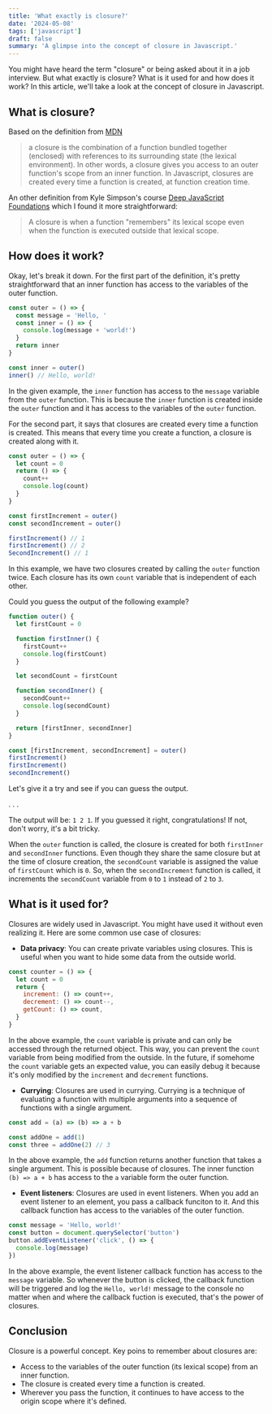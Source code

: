 ```yaml
---
title: 'What exactly is closure?'
date: '2024-05-08'
tags: ['javascript']
draft: false
summary: 'A glimpse into the concept of closure in Javascript.'
---
```


You might have heard the term "closure" or being asked about it in a job interview. But what exactly is closure? What is it used for and how does it work? In this article, we'll take a look at the concept of closure in Javascript.

## What is closure?

Based on the definition from [MDN](https://developer.mozilla.org/en-US/docs/Web/JavaScript/Closures)

> a closure is the combination of a function bundled together (enclosed) with references to its surrounding state (the lexical environment). In other words, a closure gives you access to an outer function's scope from an inner function. In Javascript, closures are created every time a function is created, at function creation time.

An other definition from Kyle Simpson's course [Deep JavaScript Foundations](https://frontendmasters.com/courses/deep-javascript-v3/) which I found it more straightforward:

> A closure is when a function "remembers" its lexical scope even when the function is executed outside that lexical scope.

## How does it work?

Okay, let's break it down. For the first part of the definition, it's pretty straightforward that an inner function has access to the variables of the outer function.

```js
const outer = () => {
  const message = 'Hello, '
  const inner = () => {
    console.log(message + 'world!')
  }
  return inner
}

const inner = outer()
inner() // Hello, world!
```

In the given example, the `inner` function has access to the `message` variable from the `outer` function. This is because the `inner` function is created inside the `outer` function and it has access to the variables of the `outer` function.

For the second part, it says that closures are created every time a function is created. This means that every time you create a function, a closure is created along with it.

```js
const outer = () => {
  let count = 0
  return () => {
    count++
    console.log(count)
  }
}

const firstIncrement = outer()
const secondIncrement = outer()

firstIncrement() // 1
firstIncrement() // 2
SecondIncrement() // 1
```

In this example, we have two closures created by calling the `outer` function twice. Each closure has its own `count` variable that is independent of each other.

Could you guess the output of the following example?

```js
function outer() {
  let firstCount = 0

  function firstInner() {
    firstCount++
    console.log(firstCount)
  }

  let secondCount = firstCount

  function secondInner() {
    secondCount++
    console.log(secondCount)
  }

  return [firstInner, secondInner]
}

const [firstIncrement, secondIncrement] = outer()
firstIncrement()
firstIncrement()
secondIncrement()
```

Let's give it a try and see if you can guess the output.

.
.
.

The output will be: `1 2 1`. If you guessed it right, congratulations! If not, don't worry, it's a bit tricky.

When the `outer` function is called, the closure is created for both `firstInner` and `secondInner` functions. Even though they share the same closure but at the time of closure creation, the `secondCount` variable is assigned the value of `firstCount` which is `0`. So, when the `secondIncrement` function is called, it increments the `secondCount` variable from `0` to `1` instead of `2` to `3`.

## What is it used for?

Closures are widely used in Javascript. You might have used it without even realizing it. Here are some common use case of closures:

- **Data privacy**: You can create private variables using closures. This is useful when you want to hide some data from the outside world.

```js
const counter = () => {
  let count = 0
  return {
    increment: () => count++,
    decrement: () => count--,
    getCount: () => count,
  }
}
```

In the above example, the `count` variable is private and can only be accessed through the returned object. This way, you can prevent the `count` variable from being modified from the outside. In the future, if somehome the `count` variable gets an expected value, you can easily debug it because it's only modified by the `increment` and `decrement` functions.

- **Currying**: Closures are used in currying. Currying is a technique of evaluating a function with multiple arguments into a sequence of functions with a single argument.

```js
const add = (a) => (b) => a + b

const addOne = add(1)
const three = addOne(2) // 3
```

In the above example, the `add` function returns another function that takes a single argument. This is possible because of closures. The inner function `(b) => a + b` has access to the `a` variable form the outer function.

- **Event listeners**: Closures are used in event listeners. When you add an event listener to an element, you pass a callback funciton to it. And this callback function has access to the variables of the outer function.

```js
const message = 'Hello, world!'
const button = document.querySelector('button')
button.addEventListener('click', () => {
  console.log(message)
})
```

In the above example, the event listener callback function has access to the `message` variable. So whenever the button is clicked, the callback function will be triggered and log the `Hello, world!` message to the console no matter when and where the callback fuction is executed, that's the power of closures.

## Conclusion

Closure is a powerful concept. Key poins to remember about closures are:

- Access to the variables of the outer function (its lexical scope) from an inner function.
- The closure is created every time a function is created.
- Wherever you pass the function, it continues to have access to the origin scope where it's defined.
